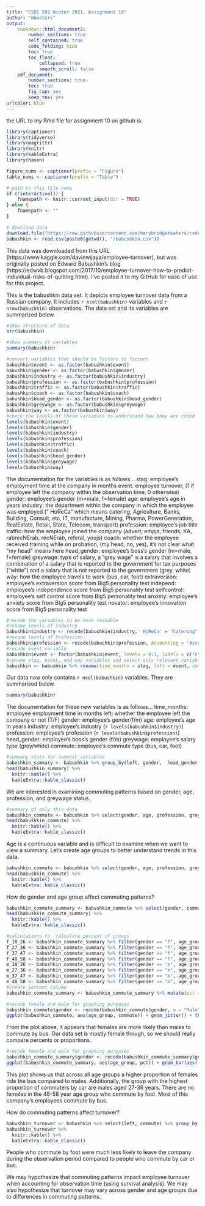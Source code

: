 ---
title: "CSDE 502 Winter 2021, Assignment 10"
author: "mbwaters"
output: 
    bookdown::html_document2:
        number_sections: true
        self_contained: true
        code_folding: hide
        toc: true
        toc_float:
            collapsed: true
            smooth_scroll: false
    pdf_document:
        number_sections: true
        toc: true
        fig_cap: yes
        keep_tex: yes
urlcolor: blue 
---

the URL to my Rmd file for assignment 10 on github is: 


```{r}
library(captioner)
library(tidyverse)
library(magrittr)
library(knitr)
library(kableExtra)
library(haven)

figure_nums <- captioner(prefix = "Figure")
table_nums <- captioner(prefix = "Table")

# path to this file name
if (!interactive()) {
    fnamepath <- knitr::current_input(dir = TRUE)
} else {
    fnamepath <- ""
}
```


```{r}
# download data
download.file("https://raw.githubusercontent.com/marybridgetwaters/csde502_winter_2022_mbwaters/main/turnover.csv", "babushkin.csv")
babushkin <- read.csv(paste0(getwd(), "/babushkin.csv"))
```

This data was downloaded from this URL (https://www.kaggle.com/davinwijaya/employee-turnover), but was originally posted on Edward Babushkin's blog (https://edwvb.blogspot.com/2017/10/employee-turnover-how-to-predict-individual-risks-of-quitting.html). I've posted it to my GitHub for ease of use for this project.

This is the babushkin data set. It depicts employee turnover data from a Russian company. It includes `r ncol(babushkin)` variables and `r nrow(babushkin)` observations. The data set and its variables are summarized below.

```{r}
#show structure of data
str(babushkin)
```

```{r}
#show summary of variables
summary(babushkin)
```

```{r}
#convert variables that should be factors to factors
babushkin$event <- as.factor(babushkin$event)
babushkin$gender <- as.factor(babushkin$gender)
babushkin$industry <- as.factor(babushkin$industry)
babushkin$profession <- as.factor(babushkin$profession)
babushkin$traffic <- as.factor(babushkin$traffic)
babushkin$coach <- as.factor(babushkin$coach)
babushkin$head_gender <- as.factor(babushkin$head_gender)
babushkin$greywage <- as.factor(babushkin$greywage)
babushkin$way <- as.factor(babushkin$way)
#check the levels of these variables to understand how they are coded
levels(babushkin$event)
levels(babushkin$gender)
levels(babushkin$industry)
levels(babushkin$profession)
levels(babushkin$traffic)
levels(babushkin$coach)
levels(babushkin$head_gender)
levels(babushkin$greywage)
levels(babushkin$way)
```

The documentation for the variables is as follows...
stag: employee's employment time at the company in months
event: employee turnover, (1 if employee left the company within the observation time, 0 otherwise)
gender: employee's gender (m=male, f=female)
age: employee's age in years
industry: the department within the company in which the employee was employed (" HoReCa" which means catering, Agriculture, Banks, Building, Consult, etc, IT, manufacture, Mining, Pharma, PowerGeneration, RealEstate, Retail, State, Telecom, transport)
profession: employee's job title
traffic: how the employee joined the company (advert, empjs, friends, KA, rabrecNErab, recNErab, referal, youjs)
coach: whether the employee received training while on probation, (my head, no, yes), it's not clear what "my head" means here
head_gender: employee's boss's gender (m=male, f=female)
greywage: type of salary, a "grey wage" is a salary that involves a combination of a salary that is reported to the government for tax purposes ("white") and a salary that is not reported to the government (grey, white)
way: how the employee travels to work (bus, car, foot)
extraversion: employee's extraversion score from Big5 personality test
independ: employee's independence score from Big5 personality test
selfcontrol: employee's self control score from Big5 personality test
anxiety: employee's anxiety score from Big5 personality test
novator: employee's innovation score from Big5 personality test

```{r}
#recode the variables to be more readable
#rename levels of Industry
babushkin$industry <- recode(babushkin$industry,' HoReCa' = "Catering", Consult = "Consulting", etc = "Other", manufacture = "Manufacturing", Pharma = "Pharmaceuticals", PowerGeneration = "Power Generation", RealEstate = "Real Estate", transport = "Transport", .default = levels(babushkin$industry))
#recode levels of Profession
babushkin$profession <- recode(babushkin$profession, Accounting = "Accountant", BusinessDevelopment = "Business Development", Consult = "Consultant", etc = "Other", Finanñe = "Finance", manage = "Management", Teaching = "Teacher", .default = levels(babushkin$profession))
#recode event variable
babushkin$event <- factor(babushkin$event, levels = 0:1, labels = c("F", "T"))
#rename stag, event, and way variables and select only relevant variables 
babushkin <- babushkin %>% rename(time_months = stag, left = event, commute = way) %>% select(time_months, left, gender, age, industry, profession, head_gender, greywage, commute)
```

Our data now only contains `r ncol(babushkin)` variables. They are summarized below. 

```{r}
summary(babushkin)
```

The documentation for these new variables is as follows...
time_months: employee employment time in months
left: whether the employee left the company or not (T/F)
gender: employee's gender(f/m)
age: employee's age in years
industry: employee's industry (`r levels(babushkin$industry)`)
profession: employee's profession (`r levels(babushkin$profession)`)
head_gender: employee's boss's gender (f/m)
greywage: employee's salary type (grey/white)
commute: employee's commute type (bus, car, foot)

```{r}
#summary stats for numeric variables
babushkin_summary <- babushkin %>% group_by(left, gender,  head_gender, greywage, commute) %>% summarise(mean_age = mean(age), median_age  = median(age), sd_age = sd(age), mean_employment_time_months = mean(time_months), median_employment_time_months = median(time_months), sd_employment_time_months = sd(time_months))
head(babushkin_summary) %>%
  knitr::kable() %>%
  kableExtra::kable_classic()
```

We are interested in examining commuting patterns based on gender, age, profession, and greywage status. 

```{r}
#summary of only this data
babushkin_commute <- babushkin %>% select(gender, age, profession, greywage, commute) %>% group_by(gender, age, profession, greywage, commute) %>% summarise(n = n())
head(babushkin_commute) %>%
  knitr::kable() %>%
  kableExtra::kable_classic()
```

Age is a continuous variable and is difficult to examine when we want to view a summary. Let's create age groups to better understand trends in this data. 

```{r}
babushkin_commute <- babushkin %>% select(gender, age, profession, greywage, commute) %>% mutate(age_group = case_when(age >= 18 & age <= 26 ~ "18-26", age >= 27 & age <= 36 ~ "27-36", age >= 37 & age <= 47 ~ "37-47", age >= 48 & age <= 58 ~ "48-58"))
head(babushkin_commute) %>%
  knitr::kable() %>%
  kableExtra::kable_classic()
```

How do gender and age group affect commuting patterns?

```{r}
babushkin_commute_summary <- babushkin_commute %>% select(gender, commute, age_group) %>% group_by(gender, commute, age_group) %>% summarise(n = n())
head(babushkin_commute_summary) %>%
  knitr::kable() %>%
  kableExtra::kable_classic()
```

```{r}
#calculations to  calculate percent of groups
f_18_26 <- babushkin_commute_summary %>% filter(gender == "f", age_group == "18-26")
f_27_36 <- babushkin_commute_summary %>% filter(gender == "f", age_group == "27-36")
f_37_47 <- babushkin_commute_summary %>% filter(gender == "f", age_group == "37-47")
f_48_58 <- babushkin_commute_summary %>% filter(gender == "f", age_group == "48-58")
m_18_26 <- babushkin_commute_summary %>% filter(gender == "m", age_group == "18-26")
m_27_36 <- babushkin_commute_summary %>% filter(gender == "m", age_group == "27-36")
m_37_47 <- babushkin_commute_summary %>% filter(gender == "m", age_group == "37-47")
m_48_58 <- babushkin_commute_summary %>% filter(gender == "m", age_group == "48-58")
#create percent column
babushkin_commute_summary <- babushkin_commute_summary %>% mutate(pct = case_when(gender == "f" & age_group == "18-26" ~ (n/sum(f_18_26$n))*100, gender == "f" & age_group == "27-36" ~ (n/sum(f_27_36$n))*100, gender == "f" & age_group == "37-47" ~ (n/sum(f_37_47$n))*100, gender == "f" & age_group == "48-58" ~ (n/sum(f_48_58$n))*100, gender == "m" & age_group == "18-26" ~ (n/sum(m_18_26$n))*100, gender == "m" & age_group == "27-36" ~ (n/sum(m_27_36$n))*100, gender == "m" & age_group == "37-47" ~ (n/sum(m_37_47$n))*100, gender == "m" & age_group == "48-58" ~ (n/sum(m_48_58$n))*100))
```

```{r}
#recode female and male for graphing purposes
babushkin_commute$gender <- recode(babushkin_commute$gender, m = "Male", f = "Female")
ggplot(babushkin_commute, aes(age_group, commute)) + geom_jitter() + theme_bw() + facet_wrap(~gender)
```
From the plot above, it appears that females are more likely than males to commute by bus. Our data set is mostly female though, so we should really compare percents or proportions. 

```{r}
#recode female and male for graphing purposes
babushkin_commute_summary$gender <- recode(babushkin_commute_summary$gender, m = "Male", f = "Female")
ggplot(babushkin_commute_summary, aes(age_group, pct)) + geom_bar(aes(fill = commute), position = "dodge", stat = "identity") + theme_bw() + facet_wrap(~gender) + xlab("Age Group (years)") + ylab("Percent")
```

This plot shows us that across all age groups a higher proportion of females ride the bus compared to males. Additionally, the group with the highest proportion of commuters by car are males aged 27-36 years. There are no females in the 48-58 year age group who commute by foot. Most of this company's employees commute by bus. 

How do commuting patterns affect turnover?

```{r}
babushkin_turnover <- babushkin %>% select(left, commute) %>% group_by(left, commute) %>% summarise(n = n())
babushkin_turnover %>%
  knitr::kable() %>%
  kableExtra::kable_classic()
```

People who commute by foot were much less likely to leave the company during the observation period compared to people who commute by car or bus. 

We may hypothesize that commuting patterns impact employee turnover when accounting for observation time (using survival analysis). We may also hypothesize that turnover may vary across gender and age groups due to differences in commuting patterns. 
